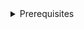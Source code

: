 
<details>
<summary>Prerequisites</summary>

- Node 20
- A package manager such as NPM or PNPM
- <LinkOut href='https://www.npmjs.com/package/@interledger/open-payments'>
    Open Payments SDK
  </LinkOut>
- <LinkOut href='https://www.npmjs.com/package/tsx'>TSX</LinkOut>

**Additional configuration**

Add `"type": "module"` to `package.json`

Add the following to `tsconfig.json`

```json
{
  "compilerOptions": {
    "target": "ES2022",
    "module": "ES2022"
  }
}
```

**Import dependencies**

Import `createAuthenticatedClient` from the Open Payments SDK package.

<ChunkedSnippet
  source='https://raw.githubusercontent.com/interledger/open-payments-snippets/main/incoming-payment/incoming-payment-create.ts'
  chunk='1'
/>

**Create an authenticated Open Payments client**

Create an Open Payments-authenticated client by providing the following properties:

- `walletAddressURL` : your Open Payments-enabled wallet address that your client will use to authenticate itself to one or more authorization servers.
- `privateKey` : the EdDSA-Ed25519 key or preferably the absolute or relative file path to the key that is bound to your wallet address. A public key signed with this private
  key must be made available as a public JWK document at `{walletAddressUrl}/jwks.json` url.
- `keyId` : the identifier of the private key and the corresponding public key.

<ChunkedSnippet
  source='https://raw.githubusercontent.com/interledger/open-payments-snippets/main/grant/grant-outgoing-payment.ts'
  chunk='2'
/>

</details>
